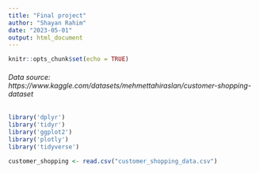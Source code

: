```yaml
---
title: "Final project"
author: "Shayan Rahim"
date: "2023-05-01"
output: html_document
---
```


```r
knitr::opts_chunk$set(echo = TRUE)
```


###### Data source: https://www.kaggle.com/datasets/mehmettahiraslan/customer-shopping-dataset



```r
library('dplyr')
library('tidyr')
library('ggplot2')
library('plotly')
library('tidyverse')
```


```r
customer_shopping <- read.csv("customer_shopping_data.csv")

```












